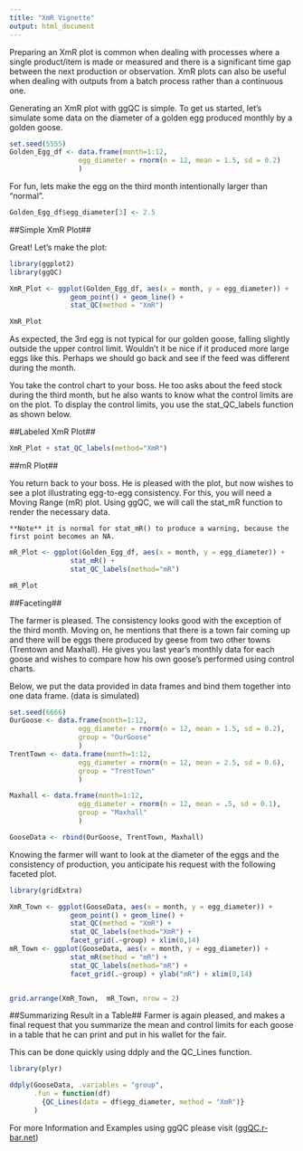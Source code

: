 ```yaml
---
title: "XmR Vignette"
output: html_document
---
```


Preparing an XmR plot is common when dealing with processes where a single product/item is made or measured and there is a significant time gap between the next production or observation. XmR plots can also be useful when dealing with outputs from a batch process rather than a continuous one. 

Generating an XmR plot with ggQC is simple. To get us started, let's simulate some data on the diameter of a golden egg produced monthly by a golden goose. 


```r
set.seed(5555)
Golden_Egg_df <- data.frame(month=1:12,
                 egg_diameter = rnorm(n = 12, mean = 1.5, sd = 0.2)
                 )
```

For fun, lets make the egg on the third month intentionally larger than "normal". 

```r
Golden_Egg_df$egg_diameter[3] <- 2.5
```

##Simple XmR Plot##

Great! Let's make the plot:

```r
library(ggplot2)
library(ggQC)

XmR_Plot <- ggplot(Golden_Egg_df, aes(x = month, y = egg_diameter)) +
               geom_point() + geom_line() + 
               stat_QC(method = "XmR")

XmR_Plot
```

As expected, the 3rd egg is not typical for our golden goose, falling slightly outside the upper control limit. Wouldn't it be nice if it produced more large eggs like this. Perhaps we should go back and see if the feed was different during the month. 

You take the control chart to your boss. He too asks about the feed stock during the third month, but he also wants to know what the control limits are on the plot. To display the control limits, you use the stat_QC_labels function as shown below. 

##Labeled XmR Plot##

```r
XmR_Plot + stat_QC_labels(method="XmR")
```

##mR Plot##

You return back to your boss. He is pleased with the plot, but now wishes to see a plot illustrating egg-to-egg consistency. For this, you will need a Moving Range (mR) plot. Using ggQC, we will call the stat_mR function to render the necessary data. 

    **Note** it is normal for stat_mR() to produce a warning, because the first point becomes an NA. 

```r
mR_Plot <- ggplot(Golden_Egg_df, aes(x = month, y = egg_diameter)) +
               stat_mR() + 
               stat_QC_labels(method="mR")

mR_Plot
```

##Faceting##

The farmer is pleased.  The consistency looks good with the exception of the third month. Moving on, he mentions that there is a town fair coming up and there will be eggs there produced by geese from two other towns (Trentown and Maxhall). He gives you last year's monthly data for each goose and wishes to compare how his own goose's performed using control charts.

Below, we put the data provided in data frames and bind them together into one data frame. (data is simulated)  
```r
set.seed(6666)
OurGoose <- data.frame(month=1:12,
                 egg_diameter = rnorm(n = 12, mean = 1.5, sd = 0.2),
                 group = "OurGoose"
                 )
TrentTown <- data.frame(month=1:12,
                 egg_diameter = rnorm(n = 12, mean = 2.5, sd = 0.6),
                 group = "TrentTown"
                 )

Maxhall <- data.frame(month=1:12,
                 egg_diameter = rnorm(n = 12, mean = .5, sd = 0.1),
                 group = "Maxhall"
                 )

GooseData <- rbind(OurGoose, TrentTown, Maxhall)
```

Knowing the farmer will want to look at the diameter of the eggs and the consistency of production, you anticipate his request with the following faceted plot. 

```r
library(gridExtra)

XmR_Town <- ggplot(GooseData, aes(x = month, y = egg_diameter)) +
               geom_point() + geom_line() + 
               stat_QC(method = "XmR") + 
               stat_QC_labels(method="XmR") +
               facet_grid(.~group) + xlim(0,14)
mR_Town <- ggplot(GooseData, aes(x = month, y = egg_diameter)) +
               stat_mR(method = "mR") + 
               stat_QC_labels(method="mR") +
               facet_grid(.~group) + ylab("mR") + xlim(0,14)


grid.arrange(XmR_Town,  mR_Town, nrow = 2)
```

##Summarizing Result in a Table##
Farmer is again pleased, and makes a final request that you summarize the mean and control limits for each goose in a table that he can print and put in his wallet for the fair. 

This can be done quickly using ddply and the QC_Lines function. 

```r
library(plyr)

ddply(GooseData, .variables = "group", 
      .fun = function(df)
        {QC_Lines(data = df$egg_diameter, method = "XmR")}
      )
```

For more Information and Examples using ggQC please visit 
([ggQC.r-bar.net](http://ggQC.r-bar.net/index.html))

